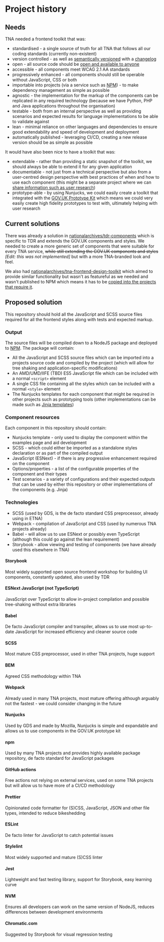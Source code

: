
<Meta title="Development/About" />

# Project history

## Needs

TNA needed a frontend toolkit that was:

- standardised - a single source of truth for all TNA that follows all our coding standards (currently non-existent)
- version controlled - as well as [semantically versioned](https://semver.org/) with a [changelog](https://keepachangelog.com/en/1.0.0/)
- open - all source code should be [open and available to anyone](https://www.gov.uk/service-manual/service-standard/point-12-make-new-source-code-open)
- accessible - all components meet WCAG 2.1 AA standards
- progressively enhanced - all components should still be operable without JavaScript, CSS or both
- importable into projects (via a service such as [NPM](https://www.npmjs.com/search?q=nationalarchives)) - to make dependency management as simple as possible
- agnostic - the implementation for the markup of the components can be replicated in any required technology (because we have Python, PHP and Java applications throughout the organisation)
- testable - both from an internal perspective as well as providing scenarios and expected results for language implementations to be able to validate against
- lean - minimal reliance on other languages and dependencies to ensure good extendability and speed of development and deployment
- automatically published - leveraging CI/CD, creating a new release version should be as simple as possible

It would have also been nice to have a toolkit that was:

- extendable - rather than providing a static snapshot of the toolkit, we should always be able to extend it for any given application
- documentable - not just from a technical perspective but also from a user-centred design perspective with best practices of when and how to use each component (this might be a separate project where we can [share information such as user research](https://www.gov.uk/service-manual/service-standard/point-13-use-common-standards-components-patterns))
- prototype-able - by using Nunjucks, we could easily create a toolkit that integrated with the [GOV.UK Prototype Kit](https://prototype-kit.service.gov.uk/docs/) which means we could very easily create high fidelity prototypes to test with, ultimately helping with user research

## Current solutions

There was already a solution in [nationalarchives/tdr-components](https://github.com/nationalarchives/tdr-components) which is specific to TDR and extends the GOV.UK components and styles. We needed to create a more generic set of components that were suitable for every TNA service, ~~while still extending the GOV.UK components and styles~~ *[Edit: this was not implemented]* but with a more TNA-branded look and feel.

We also had [nationalarchives/tna-frontend-design-toolkit](https://github.com/nationalarchives/tna-frontend-design-toolkit) which aimed to provide similar functionality but wasn't as featureful as we needed and wasn't published to NPM which means it has to be [copied into the projects that require it](https://github.com/nationalarchives/ds-wagtail/tree/develop/sass/tna-toolkit).

## Proposed solution

This repository should hold all the JavaScript and SCSS source files required for all the frontend styles along with tests and expected markup.

### Output

The source files will be compiled down to a NodeJS package and deployed to [NPM](https://www.npmjs.com/). The package will contain:

- All the JavaScript and SCSS source files which can be imported into a projects source code and compiled by the project (which will allow for tree shaking and application-specific modifications)
- An AMD/UMD/IIFE (TBD) ES5 JavaScript file which can be included with a normal `<script>` element
- A single CSS file containing all the styles which can be included with a normal `<style>` element
- The Nunjucks templates for each component that might be required in other projects such as prototyping tools (other implementations can be made such as [Jinja templates](https://github.com/nationalarchives/tna-frontend-jinja))

### Component resources

Each component in this repository should contain:

- Nunjucks template - only used to display the component within the examples page and aid development
- SCSS - which could either be imported as a standalone styles declaration or as part of the compiled output
- JavaScript (ESNext) - if there is any progressive enhancement required on the component
- Options/properties - a list of the configurable properties of the component and their types
- Test scenarios - a variety of configurations and their expected outputs that can be used by either this repository or other implementations of the components (e.g. Jinja)

### Technologies

- SCSS (used by GDS, is the de facto standard CSS preprocessor, already using in ETNA)
- Webpack - compilation of JavaScript and CSS (used by numerous TNA projects already)
- Babel - will allow us to use ESNext or possibly even TypeScript (although this could go against the lean requirement)
- Storybook - allow viewing and testing of components (we have already used this elsewhere in TNA)

#### Storybook

Most widely supported open source frontend workshop for building UI components, constantly updated, also used by TDR

#### ESNext JavaScript (not TypeScript)

JavaScript over TypeScript to allow in-project compilation and possible tree-shaking without extra libraries

#### Babel

De facto JavaScript compiler and transpiler, allows us to use most up-to-date JavaScript for increased efficiency and cleaner source code

#### SCSS

Most mature CSS preprocessor, used in other TNA projects, huge support

#### BEM

Agreed CSS methodology within TNA

#### Webpack

Already used in many TNA projects, most mature offering although arguably not the fastest - we could consider changing in the future

#### Nunjucks

Used by GDS and made by Mozilla, Nunjucks is simple and expandable and allows us to use components in the GOV.UK prototype kit

#### npm

Used by many TNA projects and provides highly available package repository, de facto standard for JavaScript packages

#### GitHub actions

Free actions not relying on external services, used on some TNA projects but will allow us to have more of a CI/CD methodology

#### Prettier

Opinionated code formatter for (S)CSS, JavaScript, JSON and other file types, intended to reduce bikeshedding

#### ESLint

De facto linter for JavaScript to catch potential issues

#### Stylelint

Most widely supported and mature (S)CSS linter

#### Jest

Lightweight and fast testing library, support for Storybook, easy learning curve

#### NVM

Ensures all developers can work on the same version of NodeJS, reduces differences between development environments

#### Chromatic.com

Suggested by Storybook for visual regression testing
